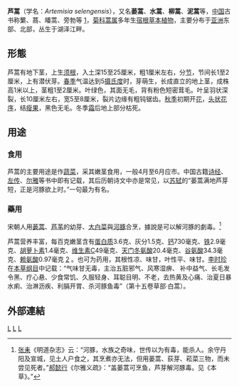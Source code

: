 {{Speciesbox
| taxon = Artemisia  selengensis
| image = ArtemisiaVulgaris.jpg
| binomial_authority = 
}}

'''芦蒿'''（学名：''Artemisia selengensis''），又名'''蒌蒿'''、'''水蒿'''、'''柳蒿'''、'''泥蒿'''等，[[中国|中国]]古书称蘩、蔏、皤蒿、旁勃等 [https://web.archive.org/web/20061006163809/http://economy.guoxue.com/article.php/5156]，[[菊科|菊科]][[蒿属|蒿属]]多年生[[宿根|宿根]][[草本植物|草本植物]]，主要分布于[[亚洲|亚洲]]东部、北部，丛生于湖泽江畔。

==形態==
芦蒿有地下茎，上生[[须根|须根]]，入土深15至25厘米，粗1厘米左右，分[[節_(植物學)|节]]，节间长1至2厘米，上有潜伏芽。[[春季|春季]]气温达到5[[摄氏度|摄氏度]]时，芽萌生，长成直立的地上茎，成株高1米以上，茎粗1至2厘米。叶绿色，其面无毛，背有粉色短密茸毛。叶呈羽状深裂，长10厘米左右，宽5至8厘米，裂片边缘有粗钝锯齿。[[秋季|秋季]]初期开[[花|花]]，[[头状花序|头状花序]]，结[[瘦果|瘦果]]，黑色无毛。冬季[[霜|霜]]后地上部分枯死。

==用途==
===食用===
芦蒿的主要用途是作[[蔬菜|蔬菜]]，采其嫩茎食用，一般4月至6月应市。中国古籍[[诗经|诗经]]、[[左传|左传]]、[[尔雅|尔雅]]等书中即有记载，其后历朝诗文中亦是常见，以[[苏轼|苏轼]]的“蒌蒿满地芦芽短，正是河豚欲上时。”一句最为有名。
===藥用===
{{medical}}
宋朝人用[[蒌蒿|蒌蒿]]、[[芦苇|芦苇]]的幼芽、[[大白菜|大白菜]]與[[河豚|河豚]]合烹，據說是可以解河豚的劇毒。<ref>[[张耒|张耒]]《明道杂志》云：“河豚，水族之奇味，世传以为有毒，能杀人。余守丹阳及宣城，见土人户食之，其烹煮亦无法，但用蒌蒿、荻芽、菘菜三物，而未尝见死者。”[[郝懿行|郝懿行]]《尔雅义疏》：“盖蒌蒿可烹鱼，芦芽解河豚毒。见《本草》。”</ref>

芦蒿营养丰富，每百克嫩茎含有[[蛋白质|蛋白质]]3.6克、灰分1.5克、[[钙|钙]]730毫克、[[铁|铁]]2.9毫克、[[胡萝卜素|胡萝卜素]]1.4毫克、[[维生素C|维生素C]]49毫克、[[天门冬氨酸|天门冬氨酸]]20.4毫克、[[谷氨酸|谷氨酸]]34.3毫克、[[赖氨酸|赖氨酸]]0.97毫克 [http://ly.hnnw.net/company/dingli/luhao.htm] {{Wayback|url=http://ly.hnnw.net/company/dingli/luhao.htm |date=20071011204559 }}。也可为药用，其根性凉、味甘，叶性平、味甘。[[李时珍|李时珍]]在[[本草纲目|本草纲目]]中记载：“气味甘无毒，主治五脏邪气、风寒湿痹、 补中益气、长毛发令黑、疗心悬、少食常饥、久服轻身、耳聪目明、不老，去热黄及心痛、治夏日暴水痢、治淋沥疾、利膈开胃、杀河豚鱼毒”（第十五卷草部·白蒿）。

==外部連結==
{{reflist}}

{{Taxonbar}}
[[Category:莖菜類|L]]
[[Category:中药|L]]
[[Category:蒿属|L]]